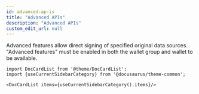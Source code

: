 ```yaml
---
id: advanced-ap-is
title: "Advanced APIs"
description: "Advanced APIs"
custom_edit_url: null
---
```




Advanced features allow direct signing of specified original data sources. "Advanced features" must be enabled in both the wallet group and wallet to be available.



```mdx-code-block
import DocCardList from '@theme/DocCardList';
import {useCurrentSidebarCategory} from '@docusaurus/theme-common';

<DocCardList items={useCurrentSidebarCategory().items}/>
```
      